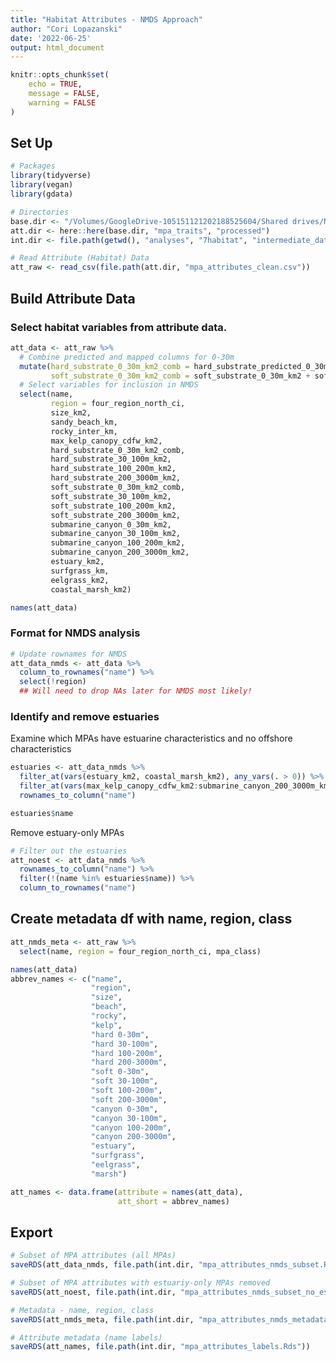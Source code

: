 ```yaml
---
title: "Habitat Attributes - NMDS Approach"
author: "Cori Lopazanski"
date: '2022-06-25'
output: html_document
---
```


```r
knitr::opts_chunk$set(
	echo = TRUE,
	message = FALSE,
	warning = FALSE
)
```

## Set Up

```r
# Packages 
library(tidyverse)
library(vegan)
library(gdata)

# Directories
base.dir <- "/Volumes/GoogleDrive-105151121202188525604/Shared drives/NCEAS MPA network assessment/MPA Network Assessment: Working Group Shared Folder/data/sync-data" # Cori Local
att.dir <- here::here(base.dir, "mpa_traits", "processed")
int.dir <- file.path(getwd(), "analyses", "7habitat", "intermediate_data")

# Read Attribute (Habitat) Data
att_raw <- read_csv(file.path(att.dir, "mpa_attributes_clean.csv"))

```

## Build Attribute Data

### Select habitat variables from attribute data. 

```r
att_data <- att_raw %>% 
  # Combine predicted and mapped columns for 0-30m
  mutate(hard_substrate_0_30m_km2_comb = hard_substrate_predicted_0_30m_km2 + hard_substrate_mapped_0_30m_km2,
         soft_substrate_0_30m_km2_comb = soft_substrate_0_30m_km2 + soft_substrate_predicted_0_30m_km2) %>% 
  # Select variables for inclusion in NMDS
  select(name,
         region = four_region_north_ci,
         size_km2,
         sandy_beach_km,
         rocky_inter_km,
         max_kelp_canopy_cdfw_km2,
         hard_substrate_0_30m_km2_comb,
         hard_substrate_30_100m_km2,
         hard_substrate_100_200m_km2,
         hard_substrate_200_3000m_km2,
         soft_substrate_0_30m_km2_comb,
         soft_substrate_30_100m_km2,
         soft_substrate_100_200m_km2,
         soft_substrate_200_3000m_km2,
         submarine_canyon_0_30m_km2,
         submarine_canyon_30_100m_km2,
         submarine_canyon_100_200m_km2,
         submarine_canyon_200_3000m_km2,
         estuary_km2,
         surfgrass_km,
         eelgrass_km2,
         coastal_marsh_km2)

names(att_data)
```
### Format for NMDS analysis

```r
# Update rownames for NMDS
att_data_nmds <- att_data %>% 
  column_to_rownames("name") %>% 
  select(!region) 
  ## Will need to drop NAs later for NMDS most likely!

```

### Identify and remove estuaries

Examine which MPAs have estuarine characteristics and no offshore characteristics

```r
estuaries <- att_data_nmds %>% 
  filter_at(vars(estuary_km2, coastal_marsh_km2), any_vars(. > 0)) %>% 
  filter_at(vars(max_kelp_canopy_cdfw_km2:submarine_canyon_200_3000m_km2), all_vars(. == 0)) %>% 
  rownames_to_column("name")

estuaries$name
```

Remove estuary-only MPAs

```r
# Filter out the estuaries
att_noest <- att_data_nmds %>% 
  rownames_to_column("name") %>% 
  filter(!(name %in% estuaries$name)) %>% 
  column_to_rownames("name")
```


##  Create metadata df with name, region, class

```r
att_nmds_meta <- att_raw %>% 
  select(name, region = four_region_north_ci, mpa_class)

names(att_data)
abbrev_names <- c("name",
                  "region",
                  "size",
                  "beach",
                  "rocky",
                  "kelp",
                  "hard 0-30m",
                  "hard 30-100m",
                  "hard 100-200m",
                  "hard 200-3000m",
                  "soft 0-30m",
                  "soft 30-100m",
                  "soft 100-200m",
                  "soft 200-3000m",
                  "canyon 0-30m",
                  "canyon 30-100m",
                  "canyon 100-200m",
                  "canyon 200-3000m",
                  "estuary",
                  "surfgrass",
                  "eelgrass",
                  "marsh")

att_names <- data.frame(attribute = names(att_data),
                        att_short = abbrev_names)
```


## Export

```r
# Subset of MPA attributes (all MPAs)
saveRDS(att_data_nmds, file.path(int.dir, "mpa_attributes_nmds_subset.Rds"))

# Subset of MPA attributes with estuariy-only MPAs removed
saveRDS(att_noest, file.path(int.dir, "mpa_attributes_nmds_subset_no_estuaries.Rds"))

# Metadata - name, region, class
saveRDS(att_nmds_meta, file.path(int.dir, "mpa_attributes_nmds_metadata.Rds"))

# Attribute metadata (name labels)
saveRDS(att_names, file.path(int.dir, "mpa_attributes_labels.Rds"))
```







